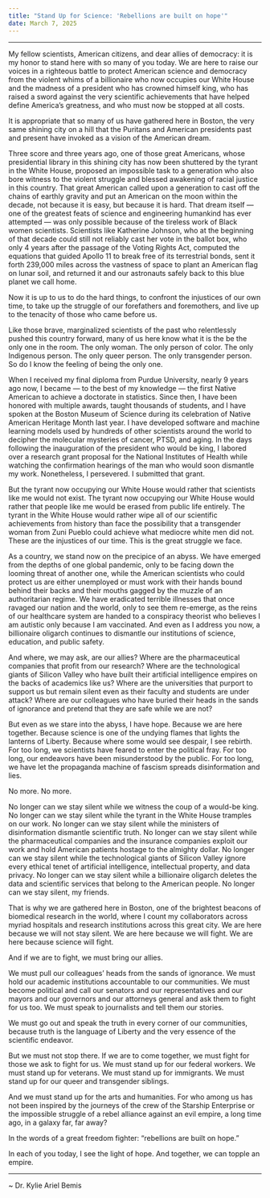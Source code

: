 ```yaml
---
title: "Stand Up for Science: 'Rebellions are built on hope'"
date: March 7, 2025
---
```


***

My fellow scientists, American citizens, and dear allies of democracy: it is my honor to stand here with so many of you today. We are here to raise our voices in a righteous battle to protect American science and democracy from the violent whims of a billionaire who now occupies our White House and the madness of a president who has crowned himself king, who has raised a sword against the very scientific achievements that have helped define America’s greatness, and who must now be stopped at all costs.

It is appropriate that so many of us have gathered here in Boston, the very same shining city on a hill that the Puritans and American presidents past and present have invoked as a vision of the American dream.

Three score and three years ago, one of those great Americans, whose presidential library in this shining city has now been shuttered by the tyrant in the White House, proposed an impossible task to a generation who also bore witness to the violent struggle and blessed awakening of racial justice in this country. That great American called upon a generation to cast off the chains of earthly gravity and put an American on the moon within the decade, not because it is easy, but because it is hard. That dream itself — one of the greatest feats of science and engineering humankind has ever attempted — was only possible because of the tireless work of Black women scientists. Scientists like Katherine Johnson, who at the beginning of that decade could still not reliably cast her vote in the ballot box, who only 4 years after the passage of the Voting Rights Act, computed the equations that guided Apollo 11 to break free of its terrestrial bonds, sent it forth 239,000 miles across the vastness of space to plant an American flag on lunar soil, and returned it and our astronauts safely back to this blue planet we call home.

Now it is up to us to do the hard things, to confront the injustices of our own time, to take up the struggle of our forefathers and foremothers, and live up to the tenacity of those who came before us.

Like those brave, marginalized scientists of the past who relentlessly pushed this country forward, many of us here know what it is the be the only one in the room. The only woman. The only person of color. The only Indigenous person. The only queer person. The only transgender person. So do I know the feeling of being the only one.

When I received my final diploma from Purdue University, nearly 9 years ago now, I became — to the best of my knowledge — the first Native American to achieve a doctorate in statistics. Since then, I have been honored with multiple awards, taught thousands of students, and I have spoken at the Boston Museum of Science during its celebration of Native American Heritage Month last year. I have developed software and machine learning models used by hundreds of other scientists around the world to decipher the molecular mysteries of cancer, PTSD, and aging. In the days following the inauguration of the president who would be king, I labored over a research grant proposal for the National Institutes of Health while watching the confirmation hearings of the man who would soon dismantle my work. Nonetheless, I persevered. I submitted that grant.

But the tyrant now occupying our White House would rather that scientists like me would not exist. The tyrant now occupying our White House would rather that people like me would be erased from public life entirely. The tyrant in the White House would rather wipe all of our scientific achievements from history than face the possibility that a transgender woman from Zuni Pueblo could achieve what mediocre white men did not. These are the injustices of our time. This is the great struggle we face.

As a country, we stand now on the precipice of an abyss. We have emerged from the depths of one global pandemic, only to be facing down the looming threat of another one, while the American scientists who could protect us are either unemployed or must work with their hands bound behind their backs and their mouths gagged by the muzzle of an authoritarian regime. We have eradicated terrible illnesses that once ravaged our nation and the world, only to see them re-emerge, as the reins of our healthcare system are handed to a conspiracy theorist who believes I am autistic only because I am vaccinated. And even as I address you now, a billionaire oligarch continues to dismantle our institutions of science, education, and public safety.

And where, we may ask, are our allies? Where are the pharmaceutical companies that profit from our research? Where are the technological giants of Silicon Valley who have built their artificial intelligence empires on the backs of academics like us? Where are the universities that purport to support us but remain silent even as their faculty and students are under attack? Where are our colleagues who have buried their heads in the sands of ignorance and pretend that they are safe while we are not?

But even as we stare into the abyss, I have hope. Because we are here together. Because science is one of the undying flames that lights the lanterns of Liberty. Because where some would see despair, I see rebirth. For too long, we scientists have feared to enter the political fray. For too long, our endeavors have been misunderstood by the public. For too long, we have let the propaganda machine of fascism spreads disinformation and lies.

No more. No more.

No longer can we stay silent while we witness the coup of a would-be king. No longer can we stay silent while the tyrant in the White House tramples on our work. No longer can we stay silent while the ministers of disinformation dismantle scientific truth. No longer can we stay silent while the pharmaceutical companies and the insurance companies exploit our work and hold American patients hostage to the almighty dollar. No longer can we stay silent while the technological giants of Silicon Valley ignore every ethical tenet of artificial intelligence, intellectual property, and data privacy. No longer can we stay silent while a billionaire oligarch deletes the data and scientific services that belong to the American people. No longer can we stay silent, my friends.

That is why we are gathered here in Boston, one of the brightest beacons of biomedical research in the world, where I count my collaborators across myriad hospitals and research institutions across this great city. We are here because we will not stay silent. We are here because we will fight. We are here because science will fight.

And if we are to fight, we must bring our allies.

We must pull our colleagues’ heads from the sands of ignorance. We must hold our academic institutions accountable to our communities. We must become political and call our senators and our representatives and our mayors and our governors and our attorneys general and ask them to fight for us too. We must speak to journalists and tell them our stories.

We must go out and speak the truth in every corner of our communities, because truth is the language of Liberty and the very essence of the scientific endeavor.

But we must not stop there. If we are to come together, we must fight for those we ask to fight for us. We must stand up for our federal workers. We must stand up for veterans. We must stand up for immigrants. We must stand up for our queer and transgender siblings.

And we must stand up for the arts and humanities. For who among us has not been inspired by the journeys of the crew of the Starship Enterprise or the impossible struggle of a rebel alliance against an evil empire, a long time ago, in a galaxy far, far away?

In the words of a great freedom fighter: “rebellions are built on hope.”

In each of you today, I see the light of hope. And together, we can topple an empire.

---

~ Dr. Kylie Ariel Bemis

